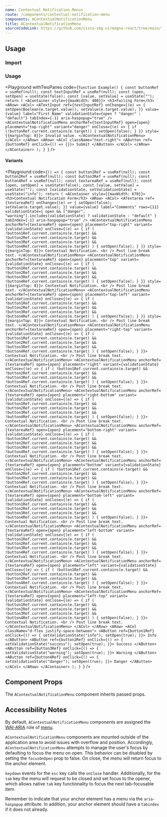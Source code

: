 ```yaml
---
name: Contextual Notification Menus
route: /components/contextual-notification-menu
components: AContextualNotificationMenu
title: AContextualNotificationMenu
sourceCodeLink: https://github.com/cisco-sbg-ui/magna-react/tree/main/framework/components/AContextualNotificationMenu
---
```


## Usage

### Import

<ComponentImport components="AContextualNotificationMenu" />

### Usage

<Playground
  withTwoPanes
  code={`function Example() {
  const buttonRef = useRef(null);
  const textInputRef = useRef(null);
  const [open, setOpen] = useState(false);
  const [value, setValue] = useState("");
  return (
    <AContainer style={{maxWidth: 400}}>
      <h3>Failing Form</h3>
      <ARow>
        <ACol>
          <ATextInput
            ref={textInputRef}
            onChange={(e) => {
              setOpen(Boolean(e.target.value));
              setValue(e.target.value);
            }}
            value={value}
            label="First Name"
            validationState={open ? "danger" : "default"}
            tabIndex={-1}
            aria-haspopup="true"
          />
          <AContextualNotificationMenu
            anchorRef={textInputRef}
            open={open}
            placement="top-right"
            variant="danger"
            onClose={(e) => {
              if (!buttonRef.current.contains(e.target)) {
                setOpen(false);
              }
            }}
            style={{marginTop: 8}}>
            Invalid value.
          </AContextualNotificationMenu>
        </ACol>
      </ARow>
      <ARow>
        <ACol className="text-right">
          <AButton ref={buttonRef} onClick={() => {}}>
            Submit
          </AButton>
        </ACol>
      </ARow>
    </AContainer>
  );
}
`}
/>

#### Variants

<Playground
  code={`() => {
  const button1Ref = useRef(null);
  const button2Ref = useRef(null);
  const button3Ref = useRef(null);
  const button4Ref = useRef(null);
  const textareaRef = useRef(null);
  const [open, setOpen] = useState(false);
  const [value, setValue] = useState("");
  const [validationState, setValidationState] = useState("info");
  return (
    <AContainer style={{maxWidth: 670}}>
      <h3>Contextual Notification Form</h3>
      <ARow>
        <ACol>
          <ATextarea
            ref={textareaRef}
            onChange={(e) => {
              setOpen(false);
              setValue(e.target.value);
            }}
            value={value}
            label="Comments"
            rows={11}
            validationState={
              open && ["danger", "warning"].includes(validationState)
                ? validationState
                : "default"
            }
            tabIndex={-1}
            aria-haspopup="true"
          />
          <AContextualNotificationMenu
            anchorRef={textareaRef}
            open={open}
            placement="top-right"
            variant={validationState}
            onClose={(e) => {
              if (
                !button1Ref.current.contains(e.target) &&
                !button2Ref.current.contains(e.target) &&
                !button3Ref.current.contains(e.target) &&
                !button4Ref.current.contains(e.target)
              ) {
                setOpen(false);
              }
            }}
            style={{marginTop: 8}}>
            Contextual Notification.
            <br />
            Post line break text.
          </AContextualNotificationMenu>
          <AContextualNotificationMenu
            anchorRef={textareaRef}
            open={open}
            placement="top"
            variant={validationState}
            onClose={(e) => {
              if (
                !button1Ref.current.contains(e.target) &&
                !button2Ref.current.contains(e.target) &&
                !button3Ref.current.contains(e.target) &&
                !button4Ref.current.contains(e.target)
              ) {
                setOpen(false);
              }
            }}
            style={{marginTop: 8}}>
            Contextual Notification.
            <br />
            Post line break text.
          </AContextualNotificationMenu>
          <AContextualNotificationMenu
            anchorRef={textareaRef}
            open={open}
            placement="top-left"
            variant={validationState}
            onClose={(e) => {
              if (
                !button1Ref.current.contains(e.target) &&
                !button2Ref.current.contains(e.target) &&
                !button3Ref.current.contains(e.target) &&
                !button4Ref.current.contains(e.target)
              ) {
                setOpen(false);
              }
            }}
            style={{marginTop: 8}}>
            Contextual Notification.
            <br />
            Post line break text.
          </AContextualNotificationMenu>
          <AContextualNotificationMenu
            anchorRef={textareaRef}
            open={open}
            placement="right-top"
            variant={validationState}
            onClose={(e) => {
              if (
                !button1Ref.current.contains(e.target) &&
                !button2Ref.current.contains(e.target) &&
                !button3Ref.current.contains(e.target) &&
                !button4Ref.current.contains(e.target)
              ) {
                setOpen(false);
              }
            }}>
            Contextual Notification.
            <br />
            Post line break text.
          </AContextualNotificationMenu>
          <AContextualNotificationMenu
            anchorRef={textareaRef}
            open={open}
            placement="right"
            variant={validationState}
            onClose={(e) => {
              if (
                !button1Ref.current.contains(e.target) &&
                !button2Ref.current.contains(e.target) &&
                !button3Ref.current.contains(e.target) &&
                !button4Ref.current.contains(e.target)
              ) {
                setOpen(false);
              }
            }}>
            Contextual Notification.
            <br />
            Post line break text.
          </AContextualNotificationMenu>
          <AContextualNotificationMenu
            anchorRef={textareaRef}
            open={open}
            placement="right-bottom"
            variant={validationState}
            onClose={(e) => {
              if (
                !button1Ref.current.contains(e.target) &&
                !button2Ref.current.contains(e.target) &&
                !button3Ref.current.contains(e.target) &&
                !button4Ref.current.contains(e.target)
              ) {
                setOpen(false);
              }
            }}>
            Contextual Notification.
            <br />
            Post line break text.
          </AContextualNotificationMenu>
          <AContextualNotificationMenu
            anchorRef={textareaRef}
            open={open}
            placement="bottom-right"
            variant={validationState}
            onClose={(e) => {
              if (
                !button1Ref.current.contains(e.target) &&
                !button2Ref.current.contains(e.target) &&
                !button3Ref.current.contains(e.target) &&
                !button4Ref.current.contains(e.target)
              ) {
                setOpen(false);
              }
            }}>
            Contextual Notification.
            <br />
            Post line break text.
          </AContextualNotificationMenu>
          <AContextualNotificationMenu
            anchorRef={textareaRef}
            open={open}
            placement="bottom"
            variant={validationState}
            onClose={(e) => {
              if (
                !button1Ref.current.contains(e.target) &&
                !button2Ref.current.contains(e.target) &&
                !button3Ref.current.contains(e.target) &&
                !button4Ref.current.contains(e.target)
              ) {
                setOpen(false);
              }
            }}>
            Contextual Notification.
            <br />
            Post line break text.
          </AContextualNotificationMenu>
          <AContextualNotificationMenu
            anchorRef={textareaRef}
            open={open}
            placement="bottom-left"
            variant={validationState}
            onClose={(e) => {
              if (
                !button1Ref.current.contains(e.target) &&
                !button2Ref.current.contains(e.target) &&
                !button3Ref.current.contains(e.target) &&
                !button4Ref.current.contains(e.target)
              ) {
                setOpen(false);
              }
            }}>
            Contextual Notification.
            <br />
            Post line break text.
          </AContextualNotificationMenu>
          <AContextualNotificationMenu
            anchorRef={textareaRef}
            open={open}
            placement="left-bottom"
            variant={validationState}
            onClose={(e) => {
              if (
                !button1Ref.current.contains(e.target) &&
                !button2Ref.current.contains(e.target) &&
                !button3Ref.current.contains(e.target) &&
                !button4Ref.current.contains(e.target)
              ) {
                setOpen(false);
              }
            }}>
            Contextual Notification.
            <br />
            Post line break text.
          </AContextualNotificationMenu>
          <AContextualNotificationMenu
            anchorRef={textareaRef}
            open={open}
            placement="left"
            variant={validationState}
            onClose={(e) => {
              if (
                !button1Ref.current.contains(e.target) &&
                !button2Ref.current.contains(e.target) &&
                !button3Ref.current.contains(e.target) &&
                !button4Ref.current.contains(e.target)
              ) {
                setOpen(false);
              }
            }}>
            Contextual Notification.
            <br />
            Post line break text.
          </AContextualNotificationMenu>
          <AContextualNotificationMenu
            anchorRef={textareaRef}
            open={open}
            placement="left-top"
            variant={validationState}
            onClose={(e) => {
              if (
                !button1Ref.current.contains(e.target) &&
                !button2Ref.current.contains(e.target) &&
                !button3Ref.current.contains(e.target) &&
                !button4Ref.current.contains(e.target)
              ) {
                setOpen(false);
              }
            }}>
            Contextual Notification.
            <br />
            Post line break text.
          </AContextualNotificationMenu>
        </ACol>
      </ARow>
      <ARow>
        <ACol className="d-flex justify-space-between">
          <AButton
            ref={button1Ref}
            onClick={() => {
              setValidationState("info");
              setOpen(true);
            }}>
            Info
          </AButton>
          <AButton
            ref={button2Ref}
            onClick={() => {
              setValidationState("success");
              setOpen(true);
            }}>
            Success
          </AButton>
          <AButton
            ref={button3Ref}
            onClick={() => {
              setValidationState("warning");
              setOpen(true);
            }}>
            Warning
          </AButton>
          <AButton
            ref={button4Ref}
            onClick={() => {
              setValidationState("danger");
              setOpen(true);
            }}>
            Danger
          </AButton>
        </ACol>
      </ARow>
    </AContainer>
  );
}
`}
/>

## Component Props

The `AContextualNotificationMenu` component inherits passed props.

<Props of="AContextualNotificationMenu" />

## Accessibility Notes

By default, `AContextualNotificationMenu` components are assigned the [WAI-ARIA](https://www.w3.org/WAI/standards-guidelines/aria/) role of [menu](https://www.w3.org/TR/wai-aria/#menu).

`AContextualNotificationMenu` components are mounted outside of the application area to avoid issues with overflow and position.
Accordingly, `AContextualNotificationMenu` attempts to manage the user's focus by defaulting to focus the menu on open.
This behavior can be disabled by setting the `focusOnOpen` prop to false.
On close, the menu will return focus to the anchor element.

`keydown` events for the `esc` key calls the `onClose` handler. Additionally, for the `tab`
key the menu will request to be closed and set focus to the opener, which allows native `tab`
key functionality to focus the next tab-focusable item.

Remember to indicate that your anchor element has a menu via the `aria-haspopup` attribute. In addition, your anchor element should have a `tabindex` if it does not already.
